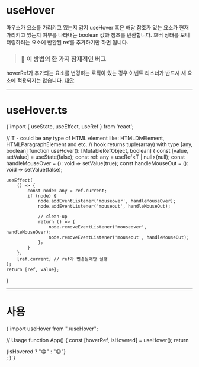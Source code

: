 
# useHover

마우스가 요소를 가리키고 있는지 감지
useHover 훅은 해당 참조가 있는 요소가 현재 가리키고 있는지 여부를 나타내는 boolean 값과 참조를 반환합니다.
호버 상태를 모니터링하려는 요소에 반환된 ref를 추가하기만 하면 됩니다.

> ### 🐞 이 방법의 한 가지 잠재적인 버그
hoverRef가 추가되는 요소를 변경하는 로직이 있는 경우 이벤트 리스너가 반드시 새 요소에 적용되지는 않습니다.
[대안](https://gist.github.com/gragland/a32d08580b7e0604ff02cb069826ca2f)

- - -
# useHover.ts

<CodeBlock lang='typescript'>
{`import { useState, useEffect, useRef } from 'react';

// T - could be any type of HTML element like: HTMLDivElement, HTMLParagraphElement and etc.
// hook returns tuple(array) with type [any, boolean]
function useHover<T>(): [MutableRefObject<T>, boolean] {
    const [value, setValue] = useState<boolean>(false);
    const ref: any = useRef<T | null>(null);
    const handleMouseOver = (): void => setValue(true);
    const handleMouseOut = (): void => setValue(false);

    useEffect(
        () => {
            const node: any = ref.current;
            if (node) {
                node.addEventListener('mouseover', handleMouseOver);
                node.addEventListener('mouseout', handleMouseOut);

                // clean-up
                return () => {
                    node.removeEventListener('mouseover', handleMouseOver);
                    node.removeEventListener('mouseout', handleMouseOut);
                };
            }
        },
        [ref.current] // ref가 변경될때만 실행
    );
    return [ref, value];
}

</CodeBlock>

- - -

# 사용
<CodeBlock lang='javascript'>
{`import useHover from "./useHover";

// Usage
function App() {
  const [hoverRef, isHovered] = useHover<HTMLDivElement>();
  return <div ref={hoverRef}>{isHovered ? "😁" : "☹️"}</div>;
}`}
</CodeBlock>